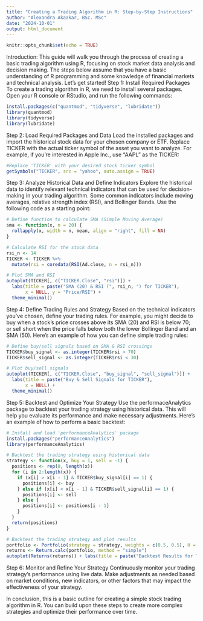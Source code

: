 ```yaml
---
title: "Creating a Trading Algorithm in R: Step-by-Step Instructions"
author: "Alexandra Akaakar, BSc. MSc"
date: "2024-10-01"
output: html_document
---
```


```r
knitr::opts_chunk$set(echo = TRUE)
```

lntroduction: This guide will walk you through the process of creating a basic trading algorithm using R, focusing on stock market data analysis and decision making. The steps below assume that you have a basic understanding of R programming and some knowledge of financial markets and technical analysis. Let's get started!
Step 1: Install Required Packages To create a trading algorithm in R, we need to install several packages. Open your R console or RStudio, and run the following commands:



```r

install.packages(c("quantmod", "tidyverse", "lubridate"))
library(quantmod)
library(tidyverse)
library(lubridate)

```


Step 2: Load Required Packages and Data Load the installed packages and import the historical stock data for your chosen company or ETF. Replace TICKER with the actual ticker symbol of the asset you want to analyze. For example, if you're interested in Apple Inc., use "AAPL" as the TICKER:

```r
#Replace 'TICKER' with your desired stock ticker symbol
getSymbols("TICKER", src = "yahoo", auto.assign = TRUE)

```


Step 3: Analyze Historical Data and Define Indicators Explore the historical data to identify relevant technical indicators that can be used for decision-making in your trading algorithm. Some common indicators include moving averages, relative strength index (RSI), and Bollinger Bands. Use the following code as a starting point:


```r
# Define function to calculate SMA (Simple Moving Average)
sma <- function(x, n = 20) {
  rollapply(x, width = n, mean, align = "right", fill = NA)
}

# Calculate RSI for the stock data
rsi_n <- 14
TICKER <- TICKER %>%
  mutate(rsi = coredata(RSI(Ad.close, n = rsi_n)))

# Plot SMA and RSI
autoplot(TICKER[, c("TICKER.Close", "rsi")]) +
  labs(title = paste("SMA (20) & RSI (", rsi_n, ") for TICKER"),
       x = NULL, y = "Price/RSI") +
  theme_minimal()

```

Step 4: Define Trading Rules and Strategy Based on the technical indicators you've chosen, define your trading rules. For example, you might decide to buy when a stock's price crosses above its SMA (20) and RSI is below 70; or sell short when the price falls below both the lower Bollinger Band and an SMA (50). Here's an example of how you can define simple trading rules:

```r
# Define buy/sell signals based on SMA & RSI crossings
TICKER$buy_signal <- as.integer(TICKER$rsi > 70)
TICKER$sell_signal <- as.integer(TICKER$rsi < 30)

# Plot buy/sell signals
autoplot(TICKER[, c("TICKER.Close", "buy_signal", "sell_signal")]) +
  labs(title = paste("Buy & Sell Signals for TICKER"),
       x = NULL) +
  theme_minimal()


```


Step 5: Backtest and Optimize Your Strategy Use the performaceAnalytics package to backtest your trading strategy using historical data. This will help you evaluate its performance and make necessary adjustments. Here's an example of how to perform a basic backtest:

```r

# Install and load 'performanceAnalytics' package
install.packages("performanceAnalytics")
library(performanceAnalytics)

# Backtest the trading strategy using historical data
strategy <- function(x, buy = 1, sell = -1) {
  positions <- rep(0, length(x))
  for (i in 2:length(x)) {
    if (x[i] > x[i - 1] & TICKER$buy_signal[i] == 1) {
      positions[i] <- buy
    } else if (x[i] < x[i - 1] & TICKER$sell_signal[i] == 1) {
      positions[i] <- sell
    } else {
      positions[i] <- positions[i - 1]
    }
  }
  return(positions)
}

# Backtest the trading strategy and plot results
portfolio <- Portfolio(strategy = strategy, weights = c(0.5, 0.5), H = TICKER$Close)
returns <- Return.calc(portfolio, method = "simple")
autoplot(Returns(returns)) + labs(title = paste("Backtest Results for TICKER"))

```

Step 6: Monitor and Refine Your Strategy Continuously monitor your trading strategy's performance using live data. Make adjustments as needed based on market conditions, new indicators, or other factors that may impact the effectiveness of your strategy. 

In conclusion, this is a basic outline for creating a simple stock trading algorithm in R. You can build upon these steps to create more complex strategies and optimize their performance over time.